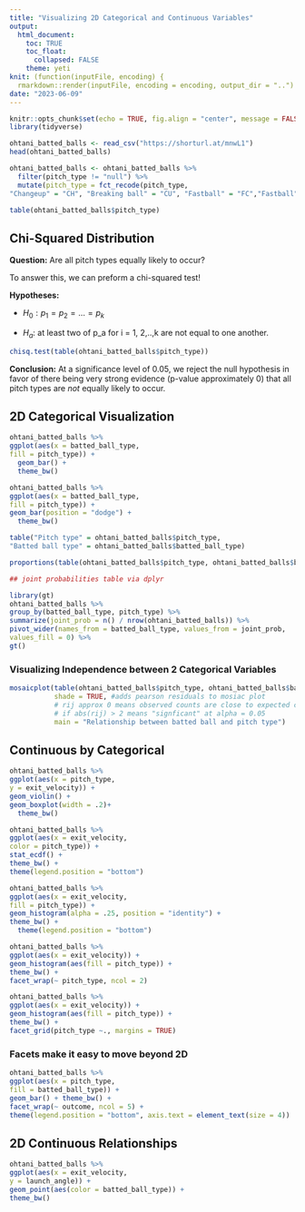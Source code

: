 ```yaml
---
title: "Visualizing 2D Categorical and Continuous Variables"
output: 
  html_document:
    toc: TRUE
    toc_float:
      collapsed: FALSE
    theme: yeti
knit: (function(inputFile, encoding) {
  rmarkdown::render(inputFile, encoding = encoding, output_dir = "..") }) 
date: "2023-06-09"
---
```


```r
knitr::opts_chunk$set(echo = TRUE, fig.align = "center", message = FALSE, warning = FALSE)
library(tidyverse)
```

```r
ohtani_batted_balls <- read_csv("https://shorturl.at/mnwL1")
head(ohtani_batted_balls)
```
```r
ohtani_batted_balls <- ohtani_batted_balls %>% 
  filter(pitch_type != "null") %>% 
  mutate(pitch_type = fct_recode(pitch_type,
"Changeup" = "CH", "Breaking ball" = "CU", "Fastball" = "FC","Fastball" = "FF","Fastball" = "FS","Breaking ball" = "KC", "Fastball" = "SI", "Breaking ball" = "SL"))

table(ohtani_batted_balls$pitch_type)
```

## Chi-Squared Distribution

**Question:** Are all pitch types equally likely to occur?

To answer this, we can preform a chi-squared test!

**Hypotheses:**

* $H_0: p_1 = p_2 = ... = p_k$

* $H_a:$ at least two of p_a for i = 1, 2,..,k are not equal to one another.

```r
chisq.test(table(ohtani_batted_balls$pitch_type))
```

**Conclusion:** At a significance level of 0.05, we reject the null hypothesis in favor of there being very strong evidence (p-value approximately 0) that all pitch types are *not* equally likely to occur.

## 2D Categorical Visualization 

```r
ohtani_batted_balls %>%
ggplot(aes(x = batted_ball_type,
fill = pitch_type)) +
  geom_bar() + 
  theme_bw()
```

```r
ohtani_batted_balls %>%
ggplot(aes(x = batted_ball_type,
fill = pitch_type)) +
geom_bar(position = "dodge") +
  theme_bw()
```


```r
table("Pitch type" = ohtani_batted_balls$pitch_type,
"Batted ball type" = ohtani_batted_balls$batted_ball_type)

proportions(table(ohtani_batted_balls$pitch_type, ohtani_batted_balls$batted_ball_type))
```

```r
## joint probabilities table via dplyr

library(gt)
ohtani_batted_balls %>%
group_by(batted_ball_type, pitch_type) %>%
summarize(joint_prob = n() / nrow(ohtani_batted_balls)) %>%
pivot_wider(names_from = batted_ball_type, values_from = joint_prob,
values_fill = 0) %>%
gt()
```

### Visualizing Independence between 2 Categorical Variables

```r
mosaicplot(table(ohtani_batted_balls$pitch_type, ohtani_batted_balls$batted_ball_type),
           shade = TRUE, #adds pearson residuals to mosiac plot
           # rij approx 0 means observed counts are close to expected counts
           # if abs(rij) > 2 means "signficant" at alpha = 0.05
           main = "Relationship between batted ball and pitch type")

```

## Continuous by Categorical

```r
ohtani_batted_balls %>%
ggplot(aes(x = pitch_type,
y = exit_velocity)) +
geom_violin() +
geom_boxplot(width = .2)+
  theme_bw()
```

```r
ohtani_batted_balls %>%
ggplot(aes(x = exit_velocity,
color = pitch_type)) +
stat_ecdf() +
theme_bw() +
theme(legend.position = "bottom")
```

```r
ohtani_batted_balls %>%
ggplot(aes(x = exit_velocity,
fill = pitch_type)) +
geom_histogram(alpha = .25, position = "identity") +
theme_bw() +
  theme(legend.position = "bottom")
```

```r
ohtani_batted_balls %>%
ggplot(aes(x = exit_velocity)) +
geom_histogram(aes(fill = pitch_type)) +
theme_bw() +
facet_wrap(~ pitch_type, ncol = 2)
```

```r
ohtani_batted_balls %>%
ggplot(aes(x = exit_velocity)) +
geom_histogram(aes(fill = pitch_type)) +
theme_bw() +
facet_grid(pitch_type ~., margins = TRUE)
```

### Facets make it easy to move beyond 2D

```r
ohtani_batted_balls %>%
ggplot(aes(x = pitch_type,
fill = batted_ball_type)) +
geom_bar() + theme_bw() +
facet_wrap(~ outcome, ncol = 5) +
theme(legend.position = "bottom", axis.text = element_text(size = 4))
```

## 2D Continuous Relationships 

```r
ohtani_batted_balls %>%
ggplot(aes(x = exit_velocity,
y = launch_angle)) +
geom_point(aes(color = batted_ball_type)) +
theme_bw()
```



